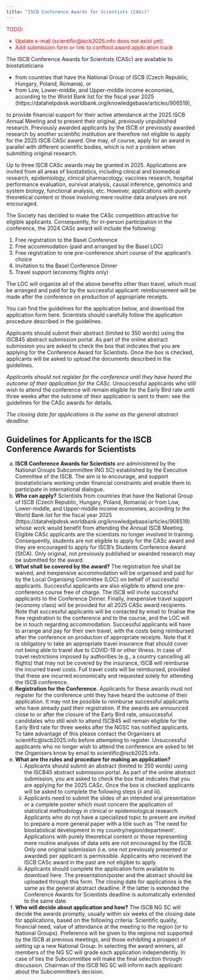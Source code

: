```yaml
---
title: "ISCB Conference Awards for Scientists (CASc)"
---
```


<font color="red">
TODO:

* Update e-mail (scientific@iscb2025.info does not exist yet)
* Add submission form or link to conftool award application track

</font>

The ISCB Conference Awards for Scientists (CASc) are available to biostatisticians 

* from countries that have the National Group of ISCB (Czech Republic, Hungary, Poland, Romania), or 
* from Low, Lower-middle, and Upper-middle income economies, according to the World Bank list for the fiscal year 2025 (https://datahelpdesk.worldbank.org/knowledgebase/articles/906519), 

to provide financial support for their active attendance at the 2025 ISCB Annual Meeting and to present their original, previously unpublished research. Previously awarded applicants by the ISCB or previously awarded research by another scientific institution are therefore not eligible to apply for the 2025 ISCB CASc award. One may, of course, apply for an award in parallel with different scientific bodies, which is not a problem when submitting original research.

Up to three ISCB CASc awards may be granted in 2025. Applications are invited from all areas of biostatistics, including clinical and biomedical research, epidemiology, clinical pharmacology, vaccines research, hospital performance evaluation, survival analysis, causal inference, genomics and system biology, functional analysis, etc. However, applications with purely theoretical content or those involving mere routine data analyses are not encouraged.

The Society has decided to make the CASc competition attractive for eligible applicants. Consequently, for in-person participation in the conference, the 2024 CASc award will include the following:

1. Free registration to the Basel Conference
2. Free accommodation (paid and arranged by the Basel LOC)
3. Free registration to one pre-conference short course of the applicant’s choice
4. Invitation to the Basel Conference Dinner
5. Travel support (economy flights only)

The LOC will organize all of the above benefits other than travel, which must be arranged and paid for by the successful applicant: reimbursement will be made after the conference on production of appropriate receipts.

You can find the guidelines for the application below, and download the application form here. Scientists should carefully follow the application procedure described in the guidelines.

Applicants should submit their abstract (limited to 350 words) using the ISCB45 abstract submission portal. As part of the online abstract submission you are asked to check the box that indicates that you are applying for the Conference Award for Scientists. Once the box is checked, applicants will be asked to upload the documents described in the guidelines.

_Applicants should not register for the conference until they have heard the outcome of their application for the CASc._  Unsuccessful applicants who still wish to attend the conference will remain eligible for the Early Bird rate until three weeks after the outcome of their application is sent to them: see the guidelines for the CASc awards for details.

_The closing date for applications is the same as the general abstract deadline._

## Guidelines for Applicants for the ISCB Conference Awards for Scientists

(a) **ISCB Conference Awards for Scientists** are administered by the National Groups Subcommittee (NG SC) established by the Executive Committee of the ISCB. The aim is to encourage, and support biostatisticians working under financial constraints and enable them to participate in international dialogue.
(b) **Who can apply?** Scientists from countries that have the National Group of ISCB (Czech Republic, Hungary, Poland, Romania) or from Low, Lower-middle, and Upper-middle income economies, according to the World Bank list for the fiscal year 2025 (https://datahelpdesk.worldbank.org/knowledgebase/articles/906519) whose work would benefit from attending the Annual ISCB Meeting. Eligible CASc applicants are the scientists no longer involved in training. Consequently, students are not eligible to apply for the CASc award and they are encouraged to apply for ISCB’s Students Conference Award (StCA). Only original, not previously published or awarded research may be submitted for the award.
(c) **What shall be covered by the award?** The registration fee shall be waived, and inexpensive accommodation will be organised and paid for by the Local Organising Committee (LOC) on behalf of successful applicants. Successful applicants are also eligible to attend one pre-conference course free of charge. The ISCB will invite successful applicants to the Conference Dinner. Finally, inexpensive travel support (economy class) will be provided for all 2025 CASc award recipients. Note that successful applicants will be contacted by email to finalise the free registration to the conference and to the course, and the LOC will be in touch regarding accommodation. Successful applicants will have to arrange and pay for their own travel, with the costs being reimbursed after the conference on production of appropriate receipts. Note that it is obligatory to take an appropriate travel insurance that should cover not being able to travel due to COVID-19 or other illness. In case of travel restrictions imposed by authorities (e.g., a country cancelling all flights) that may not be covered by the insurance, ISCB will reimburse the incurred travel costs. Full travel costs will be reimbursed, provided that these are incurred economically and requested solely for attending the ISCB conference.
(d) **Registration for the Conference.** Applicants for these awards must not register for the conference until they have heard the outcome of their application. It may not be possible to reimburse successful applicants who have already paid their registration. If the awards are announced close to or after the closure of the Early Bird rate, unsuccessful candidates who still wish to attend ISCB45 will remain eligible for the Early Bird rate for three weeks after the NGSC has notified applicants. To take advantage of this please contact the Organisers at scientific@iscb2025.info before attempting to register. Unsuccessful applicants who no longer wish to attend the conference are asked to let the Organisers know by email to scientific@iscb2025.info.
(e) **What are the rules and procedure for making an application?**
    i) Applicants should submit an abstract (limited to 350 words) using the ISCB45 abstract submission portal. As part of the online abstract submission, you are asked to check the box that indicates that you are applying for the 2025 CASc. Once the box is checked applicants will be asked to complete the following steps (ii and iii).
    ii) Applicants need to submit the slides of an intended oral presentation or a complete poster which must concern the application of statistical methodology in clinical or epidemiological research. Applicants who do not have a specialized topic to present are invited to prepare a more general paper with a title such as ‘The need for biostatistical development in my country/region/department’. Applications with purely theoretical content or those representing mere routine analyses of data sets are not encouraged by the ISCB. Only one original submission (i.e. one not previously presented or awarded) per applicant is permissible. Applicants who received the ISCB CASc award in the past are not eligible to apply.
    iii) Applicants should complete the application form available to download here. The presentation/poster and the abstract should be uploaded through this form. The closing date for applications is the same as the general abstract deadline. If the latter is extended the Conference Awards for Scientists deadline is automatically extended to the same date.
(f) **Who will decide about application and how?** The ISCB NG SC will decide the awards promptly, usually within six weeks of the closing date for applications, based on the following criteria: Scientific quality, financial need, value of attendance at the meeting to the region (or to National Groups). Preference will be given to the regions not supported by the ISCB at previous meetings, and those exhibiting a prospect of setting up a new National Group. In selecting the award winners, all members of the NG SC will grade each application independently. In case of ties the Subcommittee will make the final selection through discussion. Chairman of the ISCB NG SC will inform each applicant about the Subcommittee’s decision.